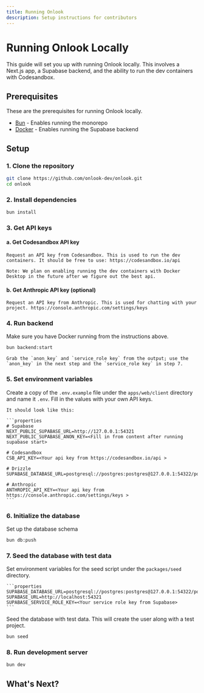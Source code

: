 ```yaml
---
title: Running Onlook
description: Setup instructions for contributors
---
```


# Running Onlook Locally

This guide will set you up with running Onlook locally. This involves a Next.js app, a Supabase backend, and the ability to run the dev containers with Codesandbox.

## Prerequisites

These are the prerequisites for running Onlook locally.

- [Bun](https://bun.sh) - Enables running the monorepo
- [Docker](https://docs.docker.com/get-started/get-docker/) - Enables running the Supabase backend

## Setup

### 1. Clone the repository

   ```bash
   git clone https://github.com/onlook-dev/onlook.git
   cd onlook
   ```

### 2. Install dependencies

   ```bash
   bun install
   ```


### 3. Get API keys

#### a. Get Codesandbox API key

    Request an API key from Codesandbox. This is used to run the dev containers. It should be free to use: https://codesandbox.io/api

    Note: We plan on enabling running the dev containers with Docker Desktop in the future after we figure out the best api. 


#### b. Get Anthropic API key (optional)

    Request an API key from Anthropic. This is used for chatting with your project. https://console.anthropic.com/settings/keys


### 4. Run backend

   Make sure you have Docker running from the instructions above.


   ```bash
   bun backend:start
   ```

    Grab the `anon_key` and `service_role key` from the output; use the `anon_key` in the next step and the `service_role key` in step 7.

### 5. Set environment variables

   Create a copy of the `.env.example` file under the `apps/web/client` directory and name it `.env`. Fill in the values with your own API keys.

    It should look like this:

    ```properties
    # Supabase
    NEXT_PUBLIC_SUPABASE_URL=http://127.0.0.1:54321
    NEXT_PUBLIC_SUPABASE_ANON_KEY=<Fill in from content after running supabase start>

    # Codesandbox
    CSB_API_KEY=<Your api key from https://codesandbox.io/api >

    # Drizzle
    SUPABASE_DATABASE_URL=postgresql://postgres:postgres@127.0.0.1:54322/postgres

    # Anthropic
    ANTHROPIC_API_KEY=<Your api key from https://console.anthropic.com/settings/keys >
    ```

### 6. Initialize the database

Set up the database schema
   ```bash
   bun db:push
   ```

### 7. Seed the database with test data

Set environment variables for the seed script under the `packages/seed` directory.

    ```properties
    SUPABASE_DATABASE_URL=postgresql://postgres:postgres@127.0.0.1:54322/postgres
    SUPABASE_URL=http://localhost:54321
    SUPABASE_SERVICE_ROLE_KEY=<Your service role key from Supabase>
    ```

Seed the database with test data. This will create the user along with a test project.
   ```bash
   bun seed
   ```

### 8. Run development server

   ```bash
   bun dev
   ```

## What's Next?

<Cards >
  <Card title="Learn more about Onlook" href="https://onlook.com" />
  <Card title="Learn more about Fumadocs" href="https://fumadocs.vercel.app" />
</Cards>
